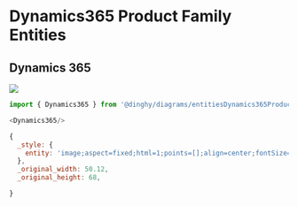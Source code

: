 
# Dynamics365 Product Family Entities


## Dynamics 365

<Tabs>
  <TabItem value="Preview">

![](./dynamics-365.png#drawio)

  </TabItem>
  <TabItem value="Usage">
    
```js
import { Dynamics365 } from '@dinghy/diagrams/entitiesDynamics365ProductFamily'

<Dynamics365/>
```

  </TabItem>
  <TabItem value="Definition">
    
```js
{
  _style: {
    entity: 'image;aspect=fixed;html=1;points=[];align=center;fontSize=12;image=img/lib/dynamics365/Dynamics365.svg;strokeColor=none;',
  },
  _original_width: 50.12,
  _original_height: 68,

}
```

  </TabItem>
</Tabs>

